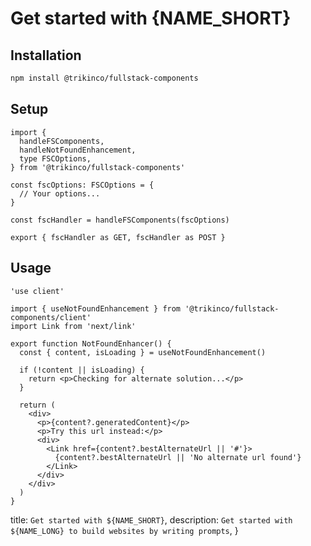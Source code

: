 
# Get started with {NAME_SHORT}

## Installation

```sh
npm install @trikinco/fullstack-components
```

## Setup

```tsx title="app/api/future/route.ts"
import {
  handleFSComponents,
  handleNotFoundEnhancement,
  type FSCOptions,
} from '@trikinco/fullstack-components'

const fscOptions: FSCOptions = {
  // Your options...
}

const fscHandler = handleFSComponents(fscOptions)

export { fscHandler as GET, fscHandler as POST }
```

## Usage

```tsx title="components/NotFoundEnhancment.tsx"
'use client'

import { useNotFoundEnhancement } from '@trikinco/fullstack-components/client'
import Link from 'next/link'

export function NotFoundEnhancer() {
  const { content, isLoading } = useNotFoundEnhancement()

  if (!content || isLoading) {
    return <p>Checking for alternate solution...</p>
  }

  return (
    <div>
      <p>{content?.generatedContent}</p>
      <p>Try this url instead:</p>
      <div>
        <Link href={content?.bestAlternateUrl || '#'}>
          {content?.bestAlternateUrl || 'No alternate url found'}
        </Link>
      </div>
    </div>
  )
}
```

  title: `Get started with ${NAME_SHORT}`,
  description: `Get started with ${NAME_LONG} to build websites by writing prompts`,
}
